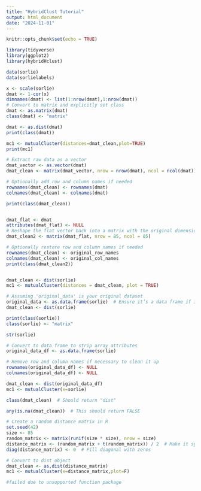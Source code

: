 ```yaml
---
title: "HybridClust Tutorial"
output: html_document
date: "2024-11-01"
---
```


```r
knitr::opts_chunk$set(echo = TRUE)
```

```r
library(tidyverse)
library(ggplot2)
library(hybridHclust)
```

```r
data(sorlie)
data(sorlielabels)

x <- scale(sorlie) 
dmat <- 1-cor(x)
dimnames(dmat) <- list(1:nrow(dmat),1:nrow(dmat))
# Convert to matrix and explicitly set class
dmat <- as.matrix(dmat)
class(dmat) <- "matrix"

dmat <- as.dist(dmat)
print(class(dmat))

mc1 <- mutualCluster(distances=dmat_clean,plot=TRUE)
print(mc1)

# Extract raw data as a vector
dmat_vector <- as.vector(dmat)
dmat_clean <- matrix(dmat_vector, nrow = nrow(dmat), ncol = ncol(dmat))

# Optionally add row and column names if needed
rownames(dmat_clean) <- rownames(dmat)
colnames(dmat_clean) <- colnames(dmat)

print(class(dmat_clean))


dmat_flat <- dmat
attributes(dmat_flat) <- NULL
# Reshape the flat vector back into a matrix with the original dimensions
dmat_clean2 <- matrix(dmat_flat, nrow = 85, ncol = 85)

# Optionally restore row and column names if needed
rownames(dmat_clean) <- original_row_names
colnames(dmat_clean) <- original_col_names
print(class(dmat_clean2))


dmat_clean <- dist(sorlie)
mc1 <- mutualCluster(distances = dmat_clean, plot = TRUE)
```
```r
# Assuming 'original_data' is your original dataset
original_data <- as.data.frame(sorlie)  # Ensure it’s a data frame if it's not already
dmat_clean <- dist(sorlie)

print(class(sorlie))
class(sorlie) <- "matrix"

str(sorlie)

# Convert to data frame to strip array attributes
original_data_df <- as.data.frame(sorlie)

# Remove row and column names if necessary to clean it up
rownames(original_data_df) <- NULL
colnames(original_data_df) <- NULL

dmat_clean <- dist(original_data_df)
mc1 <- mutualCluster(x=sorlie)

class(dmat_clean)  # Should return "dist"

any(is.na(dmat_clean))  # This should return FALSE
```
```r
# Create a random distance matrix in R
set.seed(42)
size <- 85
random_matrix <- matrix(runif(size * size), nrow = size)
distance_matrix <- (random_matrix + t(random_matrix)) / 2  # Make it symmetric
diag(distance_matrix) <- 0  # Fill diagonal with zeros

# Convert to dist object
dmat_clean <- as.dist(distance_matrix)
mc1 <- mutualCluster(x=distance_matrix,plot=F)

#failed due to unsupported function package


```

